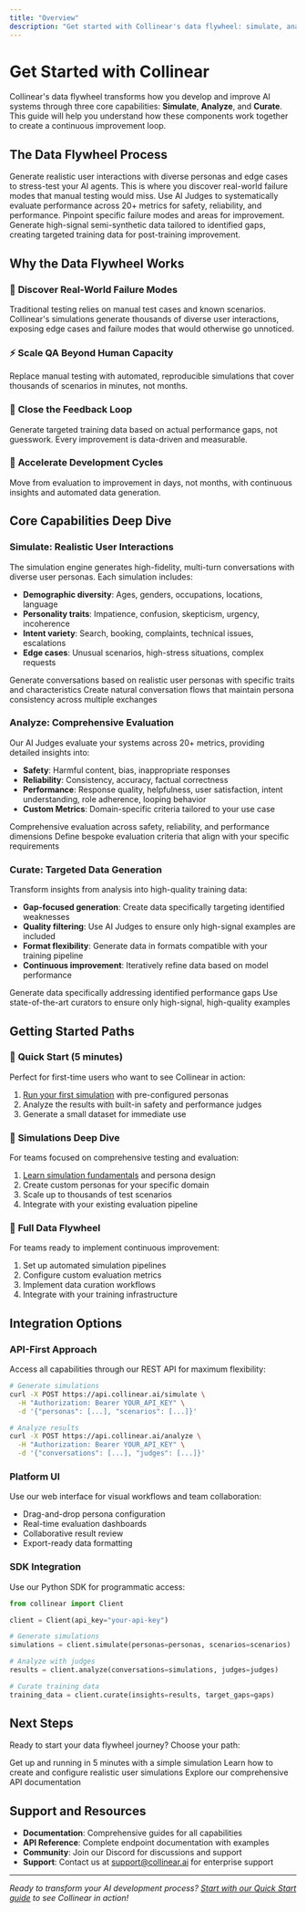 ```yaml
---
title: "Overview"
description: "Get started with Collinear's data flywheel: simulate, analyze, and curate your way to better AI systems"
---
```


# Get Started with Collinear

Collinear's data flywheel transforms how you develop and improve AI systems through three core capabilities: **Simulate**, **Analyze**, and **Curate**. This guide will help you understand how these components work together to create a continuous improvement loop.

## The Data Flywheel Process

<Steps>
  <Step title="Simulate">
    Generate realistic user interactions with diverse personas and edge cases to stress-test your AI agents. This is where you discover real-world failure modes that manual testing would miss.
  </Step>
  <Step title="Analyze">
    Use AI Judges to systematically evaluate performance across 20+ metrics for safety, reliability, and performance. Pinpoint specific failure modes and areas for improvement.
  </Step>
  <Step title="Curate">
    Generate high-signal semi-synthetic data tailored to identified gaps, creating targeted training data for post-training improvement.
  </Step>
</Steps>

## Why the Data Flywheel Works

### 🎯 **Discover Real-World Failure Modes**
Traditional testing relies on manual test cases and known scenarios. Collinear's simulations generate thousands of diverse user interactions, exposing edge cases and failure modes that would otherwise go unnoticed.

### ⚡ **Scale QA Beyond Human Capacity**
Replace manual testing with automated, reproducible simulations that cover thousands of scenarios in minutes, not months.

### 🔄 **Close the Feedback Loop**
Generate targeted training data based on actual performance gaps, not guesswork. Every improvement is data-driven and measurable.

### 🚀 **Accelerate Development Cycles**
Move from evaluation to improvement in days, not months, with continuous insights and automated data generation.

## Core Capabilities Deep Dive

### Simulate: Realistic User Interactions

The simulation engine generates high-fidelity, multi-turn conversations with diverse user personas. Each simulation includes:

- **Demographic diversity**: Ages, genders, occupations, locations, language
- **Personality traits**: Impatience, confusion, skepticism, urgency, incoherence
- **Intent variety**: Search, booking, complaints, technical issues, escalations
- **Edge cases**: Unusual scenarios, high-stress situations, complex requests

<CardGroup cols={2}>
  <Card title="Persona-Driven" icon="users">
    Generate conversations based on realistic user personas with specific traits and characteristics
  </Card>
  <Card title="Multi-Turn Realism" icon="message-circle">
    Create natural conversation flows that maintain persona consistency across multiple exchanges
  </Card>
</CardGroup>

### Analyze: Comprehensive Evaluation

Our AI Judges evaluate your systems across 20+ metrics, providing detailed insights into:

- **Safety**: Harmful content, bias, inappropriate responses
- **Reliability**: Consistency, accuracy, factual correctness
- **Performance**: Response quality, helpfulness, user satisfaction, intent understanding, role adherence, looping behavior
- **Custom Metrics**: Domain-specific criteria tailored to your use case

<CardGroup cols={2}>
  <Card title="20+ Metrics" icon="bar-chart">
    Comprehensive evaluation across safety, reliability, and performance dimensions
  </Card>
  <Card title="Custom Policies" icon="settings">
    Define bespoke evaluation criteria that align with your specific requirements
  </Card>
</CardGroup>

### Curate: Targeted Data Generation

Transform insights from analysis into high-quality training data:

- **Gap-focused generation**: Create data specifically targeting identified weaknesses
- **Quality filtering**: Use AI Judges to ensure only high-signal examples are included
- **Format flexibility**: Generate data in formats compatible with your training pipeline
- **Continuous improvement**: Iteratively refine data based on model performance

<CardGroup cols={2}>
  <Card title="Gap-Targeted" icon="target">
    Generate data specifically addressing identified performance gaps
  </Card>
  <Card title="Quality-Filtered" icon="filter">
    Use state-of-the-art curators to ensure only high-signal, high-quality examples
  </Card>
</CardGroup>

## Getting Started Paths

### 🚀 **Quick Start (5 minutes)**
Perfect for first-time users who want to see Collinear in action:

1. [Run your first simulation](/get-started/quickstart) with pre-configured personas
2. Analyze the results with built-in safety and performance judges
3. Generate a small dataset for immediate use

### 🎯 **Simulations Deep Dive**
For teams focused on comprehensive testing and evaluation:

1. [Learn simulation fundamentals](/get-started/simulations) and persona design
2. Create custom personas for your specific domain
3. Scale up to thousands of test scenarios
4. Integrate with your existing evaluation pipeline

### 🔄 **Full Data Flywheel**
For teams ready to implement continuous improvement:

1. Set up automated simulation pipelines
2. Configure custom evaluation metrics
3. Implement data curation workflows
4. Integrate with your training infrastructure

## Integration Options

### API-First Approach
Access all capabilities through our REST API for maximum flexibility:

```bash
# Generate simulations
curl -X POST https://api.collinear.ai/simulate \
  -H "Authorization: Bearer YOUR_API_KEY" \
  -d '{"personas": [...], "scenarios": [...]}'

# Analyze results
curl -X POST https://api.collinear.ai/analyze \
  -H "Authorization: Bearer YOUR_API_KEY" \
  -d '{"conversations": [...], "judges": [...]}'
```

### Platform UI
Use our web interface for visual workflows and team collaboration:

- Drag-and-drop persona configuration
- Real-time evaluation dashboards
- Collaborative result review
- Export-ready data formatting

### SDK Integration
Use our Python SDK for programmatic access:

```python
from collinear import Client

client = Client(api_key="your-api-key")

# Generate simulations
simulations = client.simulate(personas=personas, scenarios=scenarios)

# Analyze with judges
results = client.analyze(conversations=simulations, judges=judges)

# Curate training data
training_data = client.curate(insights=results, target_gaps=gaps)
```

## Next Steps

Ready to start your data flywheel journey? Choose your path:

<CardGroup cols={3}>
  <Card title="Quick Start" icon="rocket" href="/get-started/quickstart">
    Get up and running in 5 minutes with a simple simulation
  </Card>
  <Card title="Simulations Guide" icon="users" href="/get-started/simulations">
    Learn how to create and configure realistic user simulations
  </Card>
  <Card title="API Reference" icon="code" href="/api-reference">
    Explore our comprehensive API documentation
  </Card>
</CardGroup>

## Support and Resources

- **Documentation**: Comprehensive guides for all capabilities
- **API Reference**: Complete endpoint documentation with examples
- **Community**: Join our Discord for discussions and support
- **Support**: Contact us at support@collinear.ai for enterprise support

---

*Ready to transform your AI development process? [Start with our Quick Start guide](/get-started/quickstart) to see Collinear in action!*
